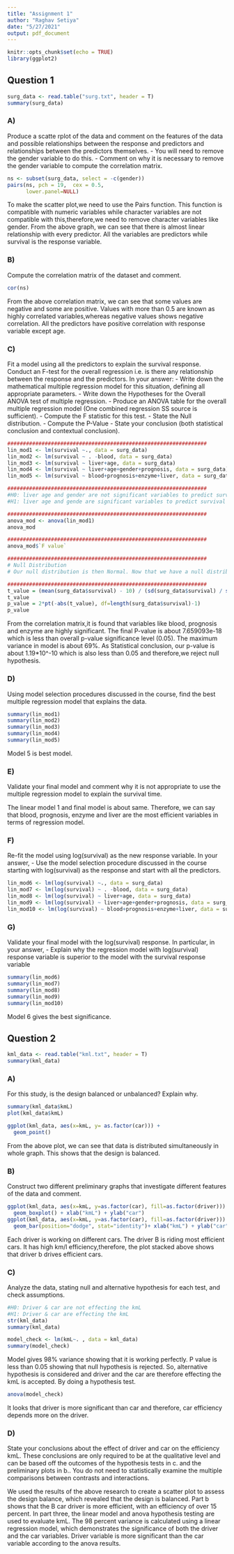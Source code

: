 ---
title: "Assignment 1"
author: "Raghav Setiya"
date: "5/27/2021"
output: pdf_document
---

```{r setup, include=FALSE}
knitr::opts_chunk$set(echo = TRUE)
library(ggplot2)
```

## Question 1

```{r}
surg_data <- read.table("surg.txt", header = T)
summary(surg_data)
```


### A)

Produce a scatte rplot of the data and comment on the features of the data and possible relationships
between the response and predictors and relationships between the predictors themselves.
- You will need to remove the gender variable to do this.
- Comment on why it is necessary to remove the gender variable to compute the correlation matrix.

```{r}
  
ns <- subset(surg_data, select = -c(gender))
pairs(ns, pch = 19,  cex = 0.5,
      lower.panel=NULL)
```

To make the scatter plot,we need to use the Pairs function. This function is compatible with numeric variables while character variables are not compatible with this,therefore,we need to remove character variables like gender. From the above graph, we can see that there is almost linear relationship with every predictor. All the variables are predictors while survival is the response variable.





### B)

Compute the correlation matrix of the dataset and comment.

```{r}
cor(ns)
```

From the above correlation matrix, we can see that some values are negative and some are positive. Values with more than 0.5 are known as highly correlated variables,whereas negative values shows negative correlation. All the predictors have positive correlation with response variable except age.

### C)

Fit a model using all the predictors to explain the survival response. Conduct an F-test for the overall
regression i.e. is there any relationship between the response and the predictors. In your answer:
- Write down the mathematical multiple regression model for this situation, defining all appropriate
parameters.
- Write down the Hypotheses for the Overall ANOVA test of multiple regression.
- Produce an ANOVA table for the overall multiple regression model (One combined regression SS
source is sufficient).
- Compute the F statistic for this test.
- State the Null distribution.
- Compute the P-Value
- State your conclusion (both statistical conclusion and contextual conclusion).


```{r}
################################################################
lin_mod1 <- lm(survival ~., data = surg_data)
lin_mod2 <- lm(survival ~ . -blood, data = surg_data)
lin_mod3 <- lm(survival ~ liver+age, data = surg_data)
lin_mod4 <- lm(survival ~ liver+age+gender+prognosis, data = surg_data)
lin_mod5 <- lm(survival ~ blood+prognosis+enzyme+liver, data = surg_data)

################################################################
#H0: liver age and gender are not significant variables to predict survival
#H1: liver age and gende are significant variables to predict survival

################################################################
anova_mod <- anova(lin_mod1)
anova_mod

################################################################
anova_mod$`F value`

################################################################
# Null Distribution
# Our null distribution is then Normal. Now that we have a null distribution, we need to dream up a test statistic.

################################################################
t_value = (mean(surg_data$survival) - 10) / (sd(surg_data$survival) / sqrt(length(surg_data$survival))) 
t_value
p_value = 2*pt(-abs(t_value), df=length(surg_data$survival)-1)
p_value


```

From the correlation matrix,it is found that variables like blood, prognosis and enzyme are highly significant. The final P-value is about 7.659093e-18 which is less than overall p-value significance level (0.05). The maximum variance in model is about 69%. As Statistical conclusion, our p-value is about 1.19*10^-10 which is also less than 0.05 and therefore,we reject null hypothesis. 



### D)

Using model selection procedures discussed in the course, find the best multiple regression model that explains the data.

```{r}
summary(lin_mod1)
summary(lin_mod2)
summary(lin_mod3)
summary(lin_mod4)
summary(lin_mod5)
```

Model 5 is best model.


### E)

Validate your final model and comment why it is not appropriate to use the multiple regression model to explain the survival time.

The linear model 1 and final model is about same. Therefore, we can say that blood, prognosis, enzyme and liver are the most efficient variables in terms of regression model.


### F)

Re-fit the model using log(survival) as the new response variable. In your answer,
- Use the model selection procedure discussed in the course starting with log(survival) as the
response and start with all the predictors.

```{r}
lin_mod6 <- lm(log(survival) ~., data = surg_data)
lin_mod7 <- lm(log(survival) ~ . -blood, data = surg_data)
lin_mod8 <- lm(log(survival) ~ liver+age, data = surg_data)
lin_mod9 <- lm(log(survival) ~ liver+age+gender+prognosis, data = surg_data)
lin_mod10 <- lm(log(survival) ~ blood+prognosis+enzyme+liver, data = surg_data)
```


### G)

Validate your final model with the log(survival) response. In particular, in your answer,
- Explain why the regression model with log(survival) response variable is superior to the model with the survival response variable

```{r}
summary(lin_mod6)
summary(lin_mod7)
summary(lin_mod8)
summary(lin_mod9)
summary(lin_mod10)
```

Model 6 gives the best significance.


## Question 2

```{r}
kml_data <- read.table("kml.txt", header = T)
summary(kml_data)
```

### A)

For this study, is the design balanced or unbalanced? Explain why.

```{r}
summary(kml_data$kmL)
plot(kml_data$kmL)

ggplot(kml_data, aes(x=kmL, y= as.factor(car))) + 
  geom_point()
```

From the above plot, we can see that data is distributed simultaneously in whole graph. This shows that the design is balanced.

### B)

Construct two different preliminary graphs that investigate different features of the data and comment.

```{r}
ggplot(kml_data, aes(x=kmL, y=as.factor(car), fill=as.factor(driver))) +
  geom_boxplot() + xlab("kmL") + ylab("car")
ggplot(kml_data, aes(x=kmL, y=as.factor(car), fill=as.factor(driver))) +
  geom_bar(position="dodge", stat="identity")+ xlab("kmL") + ylab("car")
```

Each driver is working on different cars. The driver B is riding most efficient cars. It has high km/l efficiency,therefore, the plot stacked above shows that driver b drives efficient cars.


### C)

Analyze the data, stating null and alternative hypothesis for each test, and check assumptions.

```{r}
#H0: Driver & car are not effecting the kmL 
#H1: Driver & car are effecting the kmL
str(kml_data)
summary(kml_data)

model_check <- lm(kmL~. , data = kml_data)
summary(model_check)
```

Model gives 98% variance showing that it is working perfectly. P value is less than 0.05 showing that null hypothesis is rejected. So, alternative hypothesis is considered and driver and the car are therefore effecting the kmL is accepted. By doing a hypothesis test.

```{r}
anova(model_check)
```

It looks that driver is more significant than car and therefore, car efficiency depends more on the driver.


### D)

State your conclusions about the effect of driver and car on the efficiency kmL. These conclusions are only required to be at the qualitative level and can be based off the outcomes of the hypothesis tests in c. and the preliminary plots in b.. You do not need to statistically examine the multiple comparisons between contrasts and interactions.


We used the results of the above research to create a scatter plot to assess the design balance, which revealed that the design is balanced. Part b shows that the B car driver is more efficient, with an efficiency of over 15 percent. In part three, the linear model and anova hypothesis testing are used to evaluate kmL. The 98 percent variance is calculated using a linear regression model, which demonstrates the significance of both the driver and the car variables. Driver variable is more significant than the car variable according to the anova results.


